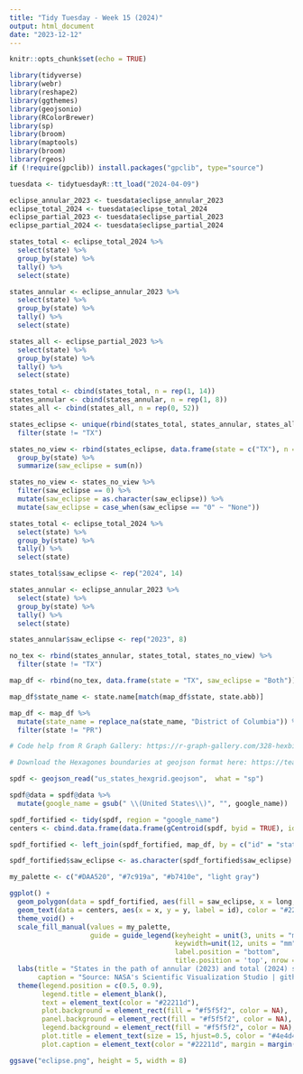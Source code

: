 ```yaml
---
title: "Tidy Tuesday - Week 15 (2024)"
output: html_document
date: "2023-12-12"
---
```


```r

knitr::opts_chunk$set(echo = TRUE)

```

```r

library(tidyverse)
library(webr)
library(reshape2)
library(ggthemes)
library(geojsonio)
library(RColorBrewer)
library(sp)
library(broom)
library(maptools)
library(broom)
library(rgeos)
if (!require(gpclib)) install.packages("gpclib", type="source")

```


```r

tuesdata <- tidytuesdayR::tt_load("2024-04-09")

eclipse_annular_2023 <- tuesdata$eclipse_annular_2023
eclipse_total_2024 <- tuesdata$eclipse_total_2024
eclipse_partial_2023 <- tuesdata$eclipse_partial_2023
eclipse_partial_2024 <- tuesdata$eclipse_partial_2024

```

```r

states_total <- eclipse_total_2024 %>%
  select(state) %>%
  group_by(state) %>%
  tally() %>%
  select(state)

states_annular <- eclipse_annular_2023 %>%
  select(state) %>%
  group_by(state) %>%
  tally() %>%
  select(state)

states_all <- eclipse_partial_2023 %>%
  select(state) %>%
  group_by(state) %>%
  tally() %>%
  select(state)

states_total <- cbind(states_total, n = rep(1, 14))
states_annular <- cbind(states_annular, n = rep(1, 8))
states_all <- cbind(states_all, n = rep(0, 52))

states_eclipse <- unique(rbind(states_total, states_annular, states_all)) %>%
  filter(state != "TX")

states_no_view <- rbind(states_eclipse, data.frame(state = c("TX"), n = 2), states_all) %>%
  group_by(state) %>%
  summarize(saw_eclipse = sum(n))

states_no_view <- states_no_view %>%
  filter(saw_eclipse == 0) %>%
  mutate(saw_eclipse = as.character(saw_eclipse)) %>%
  mutate(saw_eclipse = case_when(saw_eclipse == "0" ~ "None"))

states_total <- eclipse_total_2024 %>%
  select(state) %>%
  group_by(state) %>%
  tally() %>%
  select(state)

states_total$saw_eclipse <- rep("2024", 14)

states_annular <- eclipse_annular_2023 %>%
  select(state) %>%
  group_by(state) %>%
  tally() %>%
  select(state)

states_annular$saw_eclipse <- rep("2023", 8)

no_tex <- rbind(states_annular, states_total, states_no_view) %>%
  filter(state != "TX")

map_df <- rbind(no_tex, data.frame(state = "TX", saw_eclipse = "Both"))

map_df$state_name <- state.name[match(map_df$state, state.abb)]

map_df <- map_df %>%
  mutate(state_name = replace_na(state_name, "District of Columbia")) %>%
  filter(state != "PR")

```


```r

# Code help from R Graph Gallery: https://r-graph-gallery.com/328-hexbin-map-of-the-usa.html

# Download the Hexagones boundaries at geojson format here: https://team.carto.com/u/andrew/tables/andrew.us_states_hexgrid/public/map.

spdf <- geojson_read("us_states_hexgrid.geojson",  what = "sp")

spdf@data = spdf@data %>%
  mutate(google_name = gsub(" \\(United States\\)", "", google_name))

spdf_fortified <- tidy(spdf, region = "google_name")
centers <- cbind.data.frame(data.frame(gCentroid(spdf, byid = TRUE), id=spdf@data$iso3166_2))

spdf_fortified <- left_join(spdf_fortified, map_df, by = c("id" = "state_name"))

spdf_fortified$saw_eclipse <- as.character(spdf_fortified$saw_eclipse)

```


```r

my_palette <- c("#DAA520", "#7c919a", "#b7410e", "light gray")

ggplot() +
  geom_polygon(data = spdf_fortified, aes(fill = saw_eclipse, x = long, y = lat, group = group) , size = 0, alpha = 0.9) +
  geom_text(data = centers, aes(x = x, y = y, label = id), color = "#22211d",size = 3, alpha = 0.6) +
  theme_void() +
  scale_fill_manual(values = my_palette,
                    guide = guide_legend(keyheight = unit(3, units = "mm"),
                                         keywidth=unit(12, units = "mm"),
                                         label.position = "bottom",
                                         title.position = 'top', nrow = 1)) +
  labs(title = "States in the path of annular (2023) and total (2024) solar eclipses",
       caption = "Source: NASA's Scientific Visualization Studio | github: julia-tache | April 10th, 2024") +
  theme(legend.position = c(0.5, 0.9),
        legend.title = element_blank(),
        text = element_text(color = "#22211d"),
        plot.background = element_rect(fill = "#f5f5f2", color = NA),
        panel.background = element_rect(fill = "#f5f5f2", color = NA),
        legend.background = element_rect(fill = "#f5f5f2", color = NA),
        plot.title = element_text(size = 15, hjust=0.5, color = "#4e4d47", margin = margin(b = -0.1, t = 0.4, l = 2, unit = "cm")),
        plot.caption = element_text(color = "#22211d", margin = margin(b = 0.25, t = 0.3, r = 1, unit = "cm")))

ggsave("eclipse.png", height = 5, width = 8)

```
